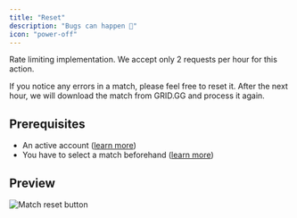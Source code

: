 ```yaml
---
title: "Reset"
description: "Bugs can happen 🐜"
icon: "power-off"
---
```


<Warning>Rate limiting implementation. We accept only 2 requests per hour for this action.</Warning>

If you notice any errors in a match, please feel free to reset it.
After the next hour, we will download the match from GRID.GG and process it again.

## Prerequisites

- An active account ([learn more](/get-started/setup))
- You have to select a match beforehand ([learn more](/core/match/root))

## Preview

<Frame>
    <img
        src="./images/reset/button.png"
        alt="Match reset button"
    />
</Frame>
